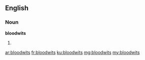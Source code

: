 ==English==

===Noun===
'''bloodwits'''

# {{plural of|bloodwit}}

[[ar:bloodwits]]
[[fr:bloodwits]]
[[ku:bloodwits]]
[[mg:bloodwits]]
[[my:bloodwits]]